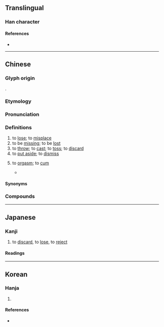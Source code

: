 {{also|丢}}
{{character info}}
==Translingual==

===Han character===
{{Han char|rn=1|rad=一|as=05|sn=6|four=10731|canj=MGI,XXMGI|ids=⿱一去,⿱王厶}}

====References====
* {{Han ref|kx=0078.060|dkj=00041|dj=0157.020|hdz=10385.050|uh=4E1F|ud=19999|bh=A5E1|bd=42465}}

----

==Chinese==
{{zh-forms|s=丢|t2=丢}}

===Glyph origin===
{{Han compound|一|去|ls=ic|t1=one (item)|t2=to go; to remove}}.

===Etymology===
{{rfe|zh}}

===Pronunciation===
{{zh-pron
|m=diū
|m-s=diu1
|dg=дю1
|c=diu1
|c-t=iau5
|g=diu1
|h=pfs=tiû;gd=diu1
|j=diou1
|mb=diú
|md=diŭ
|mn=tiu
|mn-t=diu1
|w=1tieu
|x=diou1
|ma=y
|ca=LL-Q9186-Luilui6666-丢.wav
|cat=v
}}

===Definitions===
{{zh-hanzi}}

# to [[lose]]; to [[misplace]]
# to be [[missing]]; to be [[lost]]
# to [[throw]]; to [[cast]]; to [[toss]]; to [[discard]]
# to [[put aside]]; to [[dismiss]]
# {{lb|zh|archaic}} to [[orgasm]]; to [[cum]]
#* {{zh-x|這 才 叫做 交相 取樂，只是 快活 之 極，婦人 惟恐 丟 得{de} 遲，男子 惟恐 丟 得{de} 早。要 使 男子 越 快活{huo} 而 越 不 丟；婦人 越 丟 而 越 快活{huo}，這 種 房術 最 難，必須 有 修養 的 工夫{fu} 到，再 以 藥力 助 之，方才 有 這 種 樂處。|ref='''1657''', {{lw|zh|李漁}} &lsqb;{{w|Li Yu (author)|Li Yu}}&rsqb;, {{lw|zh|pref=《|肉蒲團|suf=》}} [''{{w|The Carnal Prayer Mat}}''], {{w|zh:s:肉蒲團/第七回|chapter 7}}}}

====Synonyms====
{{zh-dial|扔}}
{{zh-dial|扔-2}}

===Compounds===
{{zh-der|丟架|丟眼色|丟三忘四|丟臉|丟輪扯砲|丟三落四|丟眉弄色|丟巧針|丟眉弄眼|丟生|丟油撒水|丟人|丟開手|丟盔卸甲|丟盔撩甲|丟倒頭|丟抹|一丟兒|丟開|丟不掉|丟拐|丟掉|丟紙扇|丟門戶|丟搭|丟手|丟失|丟包術|吉丟古堆|丟連扯|丟下|丟命|丟靈|丟官|丟醜|丟體面|丟人現眼|丟眉丟眼|丟溜|丟盔棄甲|丟棄|丟丟抹抹|丟丟|丟丟秀秀|丟面|丟面子|咕咕丟|丟風撒腳|丟士|你丟我撿|丟磚料瓦|丟撇|丟在腦後|丟飯碗|抹抹丟丟|破爛流丟|矮巴溜丟|灰不溜丟|流丟|明丟丟|破丟不落|潑丟潑養|抹丟|搞丟|酸巴溜丟|花不溜丟|飯飽丟箸|黑不溜丟|酸不溜丟|丟卒保車}}

{{zh-cat|Beginning}}

----

==Japanese==

===Kanji===
{{ja-kanji|grade=uc|rs=一05}}

# to [[discard]], to [[lose]], to [[reject]]

====Readings====
{{ja-readings
|goon=ちゅ
|kanon=ちゅう<ちう
|kun=さ-る, なげう-つ
}}

----

==Korean==

===Hanja===
{{ko-hanja|아주 가다|아주 갈|주}}

# {{rfdef|ko|sort=一05}}

====References====
* {{Hanja ref|nav=14742}}